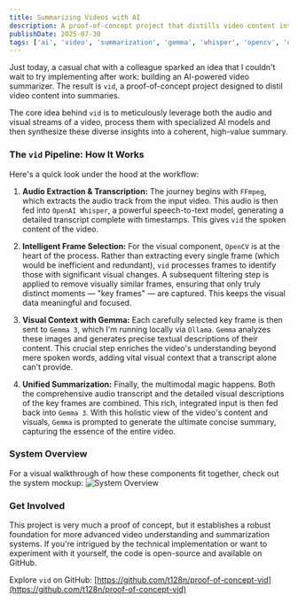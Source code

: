 ```yaml
---
title: Summarizing Videos with AI
description: A proof-of-concept project that distills video content into concise summaries using AI.
publishDate: 2025-07-30
tags: ['ai', 'video', 'summarization', 'gemma', 'whisper', 'opencv', 'ollama']
---
```

Just today, a casual chat with a colleague sparked an idea that I couldn't wait to try implementing after work: building an AI-powered video summarizer. The result is `vid`, 
a proof-of-concept project designed to distil video content into summaries.

The core idea behind `vid` is to meticulously leverage both the audio and visual streams of a video, process them with specialized AI models 
and then synthesize these diverse insights into a coherent, high-value summary.

### The `vid` Pipeline: How It Works

Here's a quick look under the hood at the workflow:

1.  **Audio Extraction & Transcription:** The journey begins with `FFmpeg`, which extracts the audio track from the input video. This audio is then fed into `OpenAI Whisper`, a powerful speech-to-text model, generating a detailed transcript complete with timestamps. This gives `vid` the spoken content of the video.

2.  **Intelligent Frame Selection:** For the visual component, `OpenCV` is at the heart of the process. Rather than extracting every single frame (which would be inefficient and redundant), `vid` processes frames to identify those with significant visual changes. A subsequent filtering step is applied to remove visually similar frames, ensuring that only truly distinct moments — "key frames" — are captured. This keeps the visual data meaningful and focused.

3.  **Visual Context with Gemma:** Each carefully selected key frame is then sent to `Gemma 3`, which I'm running locally via `Ollama`. `Gemma` analyzes these images and generates precise textual descriptions of their content. This crucial step enriches the video's understanding beyond mere spoken words, adding vital visual context that a transcript alone can't provide.

4.  **Unified Summarization:** Finally, the multimodal magic happens. Both the comprehensive audio transcript and the detailed visual descriptions of the key frames are combined. This rich, integrated input is then fed back into `Gemma 3`. With this holistic view of the video's content and visuals, `Gemma` is prompted to generate the ultimate concise summary, capturing the essence of the entire video.

### System Overview

For a visual walkthrough of how these components fit together, check out the system mockup:
![System Overview](https://github.com/t128n/proof-of-concept-vid/raw/main/system.png)

### Get Involved

This project is very much a proof of concept, but it establishes a robust foundation for more advanced video understanding and summarization systems. If you're intrigued by the technical implementation or want to experiment with it yourself, the code is open-source and available on GitHub.

Explore `vid` on GitHub: [https://github.com/t128n/proof-of-concept-vid](https://github.com/t128n/proof-of-concept-vid)